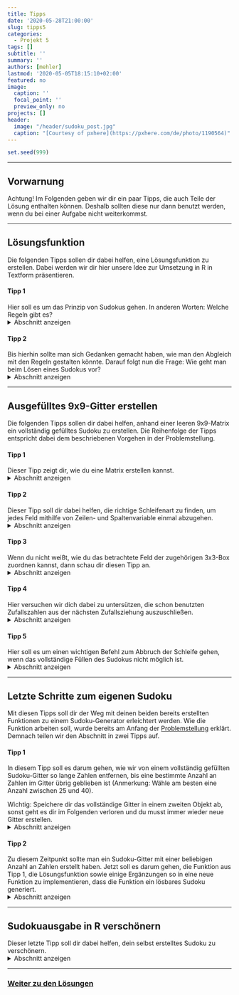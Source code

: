 ```yaml
---
title: Tipps
date: '2020-05-28T21:00:00'
slug: tipps5
categories:
  - Projekt 5
tags: []
subtitle: ''
summary: ''
authors: [mehler]
lastmod: '2020-05-05T18:15:10+02:00'
featured: no
image:
  caption: ''
  focal_point: ''
  preview_only: no
projects: []
header:
  image: "/header/sudoku_post.jpg"
  caption: "[Courtesy of pxhere](https://pxhere.com/de/photo/1190564)"
---
```


```r
set.seed(999)
```

***

## Vorwarnung

Achtung! Im Folgenden geben wir dir ein paar Tipps, die auch Teile der Lösung enthalten können. Deshalb sollten diese nur dann benutzt werden, wenn du bei einer Aufgabe nicht weiterkommst.

***

## Lösungsfunktion
Die folgenden Tipps sollen dir dabei helfen, eine Lösungsfunktion zu erstellen. Dabei werden wir dir hier unsere Idee zur Umsetzung in R in Textform präsentieren.

#### Tipp 1
Hier soll es um das Prinzip von Sudokus gehen. In anderen Worten: Welche Regeln gibt es?
<details><summary>Abschnitt anzeigen</summary>
Die Regeln sind erst einmal einfach. In jeder Zeile und Spalte sowie auch in jedem der neun 3x3-Quadrate dürfen die Zahlen von 1 bis 9 jeweils nur ein Mal vorkommen.


Reihen und Spalten einzeln zu betrachten, sollte dabei kein Problem darstellen. Doch wie überprüft man das mit den 3x3-Quadraten? Für jedes Feld muss das Richtige 3x3-Quadrat ausgewählt und abgeglichen werden. Auf die Lösung dieses Problems solltest du dich erst einmal konzentrieren. Wie kann man das in R umsetzen?
</details>
 
#### Tipp 2
Bis hierhin sollte man sich Gedanken gemacht haben, wie man den Abgleich mit den Regeln gestalten könnte. Darauf folgt nun die Frage: Wie geht man beim Lösen eines Sudokus vor?
<details><summary>Abschnitt anzeigen</summary>
Um beim Lösen eines Sudokus voranzukommen, muss man nach Feldern suchen, die eindeutig besetzt werden können. Dafür gibt es zwei einfache Möglichkeiten (die schwierigeren lassen wir einmal außen vor), die wir uns am Beispiel eines beliebigen 3x3-Quadrats anschauen:

1. Entweder ein Feld des Quadrats kann nur durch eine Zahl besetzt werden, weil alle anderen Zahlen bereits in Zeile, Spalte oder 3x3-Quadrat vorkommen.
![](/post/2020-05-05-tipps5_files/Lösungsstrategie1.png){width=50%}
2. Oder ein Feld des Quadrats kann deshalb besetzt werden, weil eine Zahl, die in diesem 3x3-Quadrat noch fehlt, nur an eine freie Position des Quadrats gesetzt werden kann. Das kann dann passieren, wenn jene Zahl in anderen 3x3-Quadraten bereits vorhanden ist und dadurch gewisse Zeilen und Spalten blockiert.
![](/post/2020-05-05-tipps5_files/LösungsstrategieNummer2.png){width=50%}

Versuch doch mal, den ersten Punkt in R umzusetzen!


Danach stellt sich die Frage: Wann soll die erstellte Funktion abgebrochen werden? - Falls du dazu keine Idee hast, kannst du dir hier einen kleine Anregung holen.
<details><summary>Abbruch der Funktion</summary>
Das 9x9-Gitter eines Sudokus hat 81 Felder. Das Ziel ist diese vollständig zu besetzen. Also sollte die Funktion stoppen, sobald das Sudoku 81 Zahlen enthält.


Wenn das Sudoku nicht lösbar ist, dann kommt es womöglich zu einem anderen Problem: die Funktion stoppt nie. Auch das solltest du in den Griff bekommen. Wenn dir nichts anderes einfällt, dann versuch doch die Durchgänge zu zählen und bei X Durchgängen zu stoppen. Natürlich sollte bis dahin klar sein, dass das Sudoku nicht lösbar ist.
</details>

<i>Zusatz:</i> Ein weiterer Punkt, den du beachten kannst, ist, dass du von deiner Funktion alle Operationen immer nur für jene Felder durchführen lässt, die noch nicht belegt sind. Das kannst du mit einer `if`-Funktion machen und spart enorm viel Zeit.
</details>

***

## Ausgefülltes 9x9-Gitter erstellen
Die folgenden Tipps sollen dir dabei helfen, anhand einer leeren 9x9-Matrix ein vollständig gefülltes Sudoku zu erstellen. Die Reihenfolge der Tipps entspricht dabei dem beschriebenen Vorgehen in der Problemstellung.

#### Tipp 1
Dieser Tipp zeigt dir, wie du eine Matrix erstellen kannst.
<details><summary>Abschnitt anzeigen</summary>
Eine Matrix braucht nur Angaben zu Zeilen- und Spaltenzahl. Diese kannst du einfach mit den Argumenten `nrow` und `ncol` bestimmen.
</details>

#### Tipp 2
Dieser Tipp soll dir dabei helfen, die richtige Schleifenart zu finden, um jedes Feld mithilfe von Zeilen- und Spaltenvariable einmal abzugehen.
<details><summary>Abschnitt anzeigen</summary>
Am besten benutzt du in diesem Fall die `for`-Schleife. Du kannst eine `for`-Schleife für die Zeilen eins bis neun erstellen und darin eine weitere `for`-Schleife für die Spalten eins bis neun. So beginnt die Funktion in Zeile eins und geht dann die Felder in Spalte 1 bis Spalte 9 durch, ehe die Funktion zu Zeile 2 übergeht und dort auch die Felder in den Spalten 1 bis 9 durchgeht, bis am Ende das Feld in Zeile 9 und Spalte 9 erreicht wird.
</details>

#### Tipp 3
Wenn du nicht weißt, wie du das betrachtete Feld der zugehörigen 3x3-Box zuordnen kannst, dann schau dir diesen Tipp an.
<details><summary>Abschnitt anzeigen</summary>
Um herauszufinden in welchem 3x3-Quadrat du dich gerade befindest, musst du jedes Quadrat einzeln testen. Hierfür benutzen wir beispielhaft die erste Box:

- Mit dem logischen Und `&` kannst du eine `if`-Funktion an mehrere Bedingungen knüpfen.
- Mit `is.elememt` überprüft man, ob eine Zahl Element eines bestimmten Objektes ist.

In unserem Fall steht f für die Zeilen und g für die Spalten. Wir schauen nun, ob sich das betrachtete Feld in Zeile eins bis drei und in Spalte eins bis drei befindet, was dem ersten Quadrat entsprechen würde. Wenn dies der Fall ist, speichern wir das zuvor als erstes Quadrat definierte `Qua1` in einem neuen Objekt `z`. Diese Überprüfung sollte dann mit allen Quadraten durchgeführt werden, um unter allen Umständen das richtige Quadrat zu ermitteln.
```r
if (is.element(f, 1:3) & is.element(g, 1:3)) {z <- Qua1}
```
</details>

#### Tipp 4
Hier versuchen wir dich dabei zu untersützen, die schon benutzten Zufallszahlen aus der nächsten Zufallsziehung auszuschließen.
<details><summary>Abschnitt anzeigen</summary>
Für die Zufallsziehung brauchst du von Anfang an zwei Variablen. In der einen definierst du, aus welchen Zahlen gezogen werden sollen (am Anfang immer 1 bis 9); nennen wir sie `b`. In der anderen speicherst du die ausgeloste Zahl; nennen wir sie `a`. Nun muss in der ersten Variable (`b`) die benutzte Zahl `a` immer wieder ausgeschlossen werden. Das Ganze kann man mit `subset` machen, indem alle Zahlen von `b`, die ungleich `a` sind, wieder in `b` übernommen werden. So befinden sich mit jedem Durchgang für ein Feld eine Zahl weniger im Objekt `b`.
</details>

#### Tipp 5
Hier soll es um einen wichtigen Befehl zum Abbruch der Schleife gehen, wenn das vollständige Füllen des Sudokus nicht möglich ist.
<details><summary>Abschnitt anzeigen</summary>
Wenn der Füllversuch des Sudoku an einer Stelle nicht mehr nach den Regeln möglich ist, dann sollte die Funktion erneut bei einer leeren 9x9-Matrix mit dem Füllen beginnen. Das ist dann der Fall, wenn in einem Feld alle 9 Zahlen probiert wurden und nicht eingesetzt werden konnten. In Folge dessen ist die Länge des Vektors `b` = 0. Mithilfe dieser Information solltest du einen `break`-Befehl erstellen, den du zum Abbruch dreier Schleifen an der richtigen Stelle einsetzen musst: die `repeat`-Schleife zum Einsetzen einer zufälligen Zahl in das betrachtete Feld muss beendet werden und die beiden `for`-Schleifen, die ansonsten trotzdem noch alle weiteren Felder durchgehen würden.
</details>

***

## Letzte Schritte zum eigenen Sudoku
Mit diesen Tipps soll dir der Weg mit deinen beiden bereits erstellten Funktionen zu einem Sudoku-Generator erleichtert werden. Wie die Funktion arbeiten soll, wurde bereits am Anfang der [Problemstellung](/post/problemstellung5) erklärt. Demnach teilen wir den Abschnitt in zwei Tipps auf. 

#### Tipp 1
In diesem Tipp soll es darum gehen, wie wir von einem vollständig gefüllten Sudoku-Gitter so lange Zahlen entfernen, bis eine bestimmte Anzahl an Zahlen im Gitter übrig geblieben ist (Anmerkung: Wähle am besten eine Anzahl zwischen 25 und 40).


Wichtig: Speichere dir das vollständige Gitter in einem zweiten Objekt ab, sonst geht es dir im Folgenden verloren und du musst immer wieder neue Gitter erstellen.
<details><summary>Abschnitt anzeigen</summary>
Zunächst einmal musst du dir überlegen, wie du wiederholt Zahlen aus dem Gitter löschen kannst bzw. durch `NA` ersetzen kannst. 


Hast du das geschafft, solltest du überlegen, welche Zahlen du löschen willst. Im Vorhinein spezifische Felder auszuwählen wäre sehr aufwendig und könnte auch in einem unlösbaren Sudoku enden. Die Feld-Koordinate aus Zeile und Spalte sollte also zufällig gewählt sein.


Bist du damit fertig, erfüllt die Funktion schon fast ihren Zweck. Es fehlt nur noch die Bedingung, mit der du sie beendest. Probier das erst einmal selbst!

<details><summary>Erstellen der Bedingung</summary>
Es könnte problematisch sein, die Anzahl der Wiederholungen der Funktion einfach zu begrenzen, da zufällig mehrfach das selbe Feld ausgewählt werden könnte (Das ist bei 50 zu löschenden Zahlen sogar sehr wahrscheinlich!). Aus diesem Grund solltest du hier mit der Anzahl der Zahlen arbeiten, die jeweils nach dem Löschen im Sudoku übrig geblieben sind. Das Ziel sollte also sein, die Funktion dann zu beenden, wenn nur noch XX Zahlen im Gitter übrig sind.
</details>
</details>

#### Tipp 2
Zu diesem Zeitpunkt sollte man ein Sudoku-Gitter mit einer beliebigen Anzahl an Zahlen erstellt haben. Jetzt soll es darum gehen, die Funktion aus Tipp 1, die Lösungsfunktion sowie einige Ergänzungen so in eine neue Funktion zu implementieren, dass die Funktion ein lösbares Sudoku generiert.
<details><summary>Abschnitt anzeigen</summary>
Zu diesem Zeitpunkt gibt es zwei Möglichkeiten:

1. Das Sudoku ist mit der Lösungsfunktion lösbar.
2. Das Sudoku ist mit der Lösungsfunktion nicht lösbar.


Wenn 1. eintrifft, dann sollte die Funktion stoppen. Das erstellte Sudoku war lösbar und nun musst du es nur noch abrufen. Wichtig ist dabei natürlich, dass du es vor dem Lösungsversuch in einer neuen Variable abgespeichert hast!


Wenn 2. eintrifft, dann sollte die Funktion komplett von vorne anfangen und von dem am Anfang erstellten vollständigen Gitter erneut zufällig Zahlen entfernen. Damit das Ganze automatisch abläuft, musst du die Funktion aus Tipp 1 sowie die Lösungsfunktion in eine Schleife packen.


Das Endergebnis sollte eine Schleife sein, die anhand eines vollständigen 9x9-Sudoku-Gitters ein lösbares Sudoku mit X gegebenen Zahlen generiert. 


<b>Anmerkung:</b> Je weniger Zahlen gegeben sein sollen, desto länger wird der Vorgang andauern. Außerdem nutzt die von uns (in den Lösungen) erstellte Lösungsfunktion nur eine Lösungsstrategie von vielen. Deshalb ist ihre Fähigkeit beschränkt.  
</details>

***

## Sudokuausgabe in R verschönern
Dieser letzte Tipp soll dir dabei helfen, dein selbst erstelltes Sudoku zu verschönern. 
<details><summary>Abschnitt anzeigen</summary>
Unser Ausgangspunkt ist vergleichbar mit einem normalen Datensatz aus einem Experiment. Nur möchten wir diesen Datensatz nun irgendwie abbilden. Abbildungen zum Veranschaulichen von Daten kann man mithilfe von Plots erstellen. Diese sind jedoch eher nicht für die Darstellung von Matrizen geeignet; wir sind also auf der Suche nach Plots für Matrizen.


Eine mögliche Lösung dafür stellt das Paket `plot.matrix` dar. Lade jenes Paket herunter und plotte dein Sudoku einmal ohne weitere Argumente.
![](/post/2020-05-05-tipps5_files/Sudoku vor der Bearbeitung.png)

Das Ergebnis ist schon einmal vielversprechend: Es erscheint ein Koordinatensystem das mit einem teilweise gefärbten Gitter durchsetzt ist. Einige Bearbeitungsschritte sind nötig, um das zu einem Sudoku zu verwandeln:

- Schreibe eine neue Überschrift!
- Entferne die Beschriftungen von den Achsen!
- Entferne die Achsen!
- Weise jeder Zahl eine eigene Farbe zu!
- Entferne das Gitter!
- Lass die Zahlen in den Feldern anzeigen!
- Entferne das `+` vor den Zahlen!
- Formatiere die `NA`-Felder neu in leere weiße Felder!

Viele dieser Formatierung sind auf den Websites in der [Problemstellung](/post/problemstellung5) beschrieben. Falls du nicht weiter weißt, schaue dich auch noch auf anderen Seiten um.


Offen bleibt das Gitter-Problem. Normale Sudokus haben verstärkte Rahmen um die 3x3-Quadrate. Eine etwas aufwendige Möglichkeit zur Umsetzung bietet die `abline`-Funktion in R. Diese fügt einzelne, formatierbare Linien in die Funktion ein. Weitere Erklärungen zu dieser Funktion findest du in der R-internen Hilfefunktion oder [hier](https://rdrr.io/r/graphics/abline.html).
</details>

***

### [Weiter zu den Lösungen](/post/loesungen5/)
